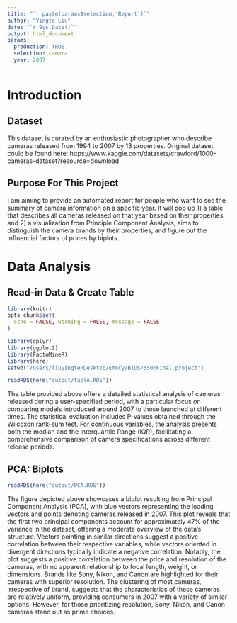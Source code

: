 ```yaml
---
title: "`r paste(params$selection,'Report')`"
author: "Yingte Liu"
date: "`r Sys.Date()`"
output: html_document
params:
  production: TRUE
  selection: camera
  year: 2007
---
```


# Introduction

## Dataset
This dataset is curated by an enthusiastic photographer who describe cameras released from 1994 to 2007 by 13 properties. Original dataset could be found here: https://www.kaggle.com/datasets/crawford/1000-cameras-dataset?resource=download

## Purpose For This Project
I am aiming to provide an automated report for people who want to see the summary of camera information on a specific year. It will pop up 1) a table that describes all cameras released on that year based on their properties and 2) a visualization from Principle Component Analysis, aims to distinguish the camera brands by their properties, and figure out the influencial factors of prices by biplots.

# Data Analysis
## Read-in Data & Create Table

```r
library(knitr)
opts_chunk$set(
  echo = FALSE, warning = FALSE, message = FALSE
)
```

```r
library(dplyr)
library(ggplot2)
library(FactoMineR)
library(here)
setwd("/Users/liuyingte/Desktop/Emory/BIOS/550/Final_project")
```
```r
readRDS(here("output/table.RDS"))
```

The table provided above offers a detailed statistical analysis of cameras released during a user-specified period, with a particular focus on comparing models introduced around 2007 to those launched at different times. The statistical evaluation includes P-values obtained through the Wilcoxon rank-sum test. For continuous variables, the analysis presents both the median and the Interquartile Range (IQR), facilitating a comprehensive comparison of camera specifications across different release periods.

## PCA: Biplots
```r
readRDS(here("output/PCA.RDS"))
```
The figure depicted above showcases a biplot resulting from Principal Component Analysis (PCA), with blue vectors representing the loading vectors and points denoting cameras released in 2007. This plot reveals that the first two principal components account for approximately 47% of the variance in the dataset, offering a moderate overview of the data's structure. Vectors pointing in similar directions suggest a positive correlation between their respective variables, while vectors oriented in divergent directions typically indicate a negative correlation. Notably, the plot suggests a positive correlation between the price and resolution of the cameras, with no apparent relationship to focal length, weight, or dimensions. Brands like Sony, Nikon, and Canon are highlighted for their cameras with superior resolution. The clustering of most cameras, irrespective of brand, suggests that the characteristics of these cameras are relatively uniform, providing consumers in 2007 with a variety of similar options. However, for those prioritizing resolution, Sony, Nikon, and Canon cameras stand out as prime choices.
